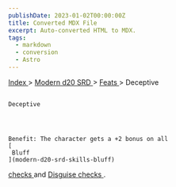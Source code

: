 ```yaml
---
publishDate: 2023-01-02T00:00:00Z
title: Converted MDX File
excerpt: Auto-converted HTML to MDX.
tags:
  - markdown
  - conversion
  - Astro
---
```







[
      Index
     ](-index)
     >
     [
      Modern d20 SRD
     ](modern-d20-srd-index)
     >
     [
      Feats
     ](modern-d20-srd-feats-index)
     > Deceptive
    




## 
    Deceptive
   



    Benefit: The character gets a +2 bonus on all
    [
     Bluff
    ](modern-d20-srd-skills-bluff)
[
     checks
    ](modern-d20-srd-skills-skill-basics-php#skill-check-index)
    and
    [
     Disguise
    ](modern-d20-srd-skills-disguise)
[
     checks
    ](modern-d20-srd-skills-skill-basics-php#skill-check-index)
    .
   





